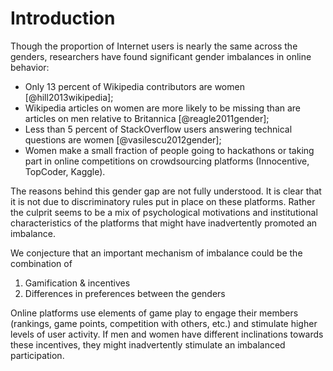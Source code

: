 
Introduction
============

Though the proportion of Internet users is nearly the same across the genders, researchers have found significant gender imbalances in online behavior:


- Only 13 percent of Wikipedia contributors are women [@hill2013wikipedia];
- Wikipedia articles on women are more likely to be missing than are articles on men relative to Britannica [@reagle2011gender];
- Less than 5 percent of StackOverflow users answering technical questions are women [@vasilescu2012gender];
- Women make a small fraction of people going to hackathons or taking part in online competitions on crowdsourcing platforms (Innocentive, TopCoder, Kaggle).

The reasons behind this gender gap are not fully understood. It is clear that it is not due to discriminatory rules put in place on these platforms. Rather the culprit seems to be a mix of psychological motivations and institutional characteristics of the platforms that might have inadvertently promoted an imbalance.

We conjecture that an important mechanism of imbalance could be the combination of

1. Gamification & incentives
2. Differences in preferences between the genders

Online platforms use elements of game play to engage their members (rankings, game points, competition with others, etc.) and stimulate higher levels of user activity. If men and women have different inclinations towards these incentives, they might inadvertently stimulate an imbalanced participation.



